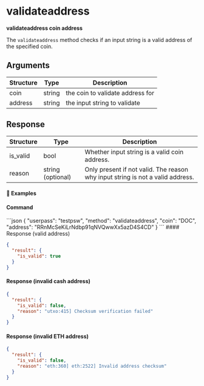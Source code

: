 
# validateaddress

**validateaddress coin address**

The `validateaddress` method checks if an input string is a valid address of the specified coin.

## Arguments

| Structure | Type   | Description                      |
| --------- | ------ | -------------------------------- |
| coin      | string | the coin to validate address for |
| address   | string | the input string to validate     |

## Response

| Structure  | Type              | Description                                        |
| ---------- | ----------------- | -------------------------------------------------- |
| is\_valid  | bool              | Whether input string is a valid coin address.       |
| reason     | string (optional) | Only present if not valid. The reason why input string is not a valid address. |

#### 📌 Examples

#### Command

<CodeGroup title="" tag="POST" label="validateaddress" mm2MethodDecorate="true">
  ```json
  {
    "userpass": "testpsw",
    "method": "validateaddress",
    "coin": "DOC",
    "address": "RRnMcSeKiLrNdbp91qNVQwwXx5azD4S4CD"
  }
  ```
</CodeGroup>

<CollapsibleSection expandedText="Hide Response" collapsedText="Show Response">
  #### Response (valid address)

  ```json
  {
    "result": {
      "is_valid": true
    }
  }
  ```

  #### Response (invalid cash address)

  ```json
  {
    "result": {
      "is_valid": false,
      "reason": "utxo:415] Checksum verification failed"
    }
  }
  ```

  #### Response (invalid ETH address)

  ```json
  {
    "result": {
      "is_valid": false,
      "reason": "eth:360] eth:2522] Invalid address checksum"
    }
  }
  ```
</CollapsibleSection>

